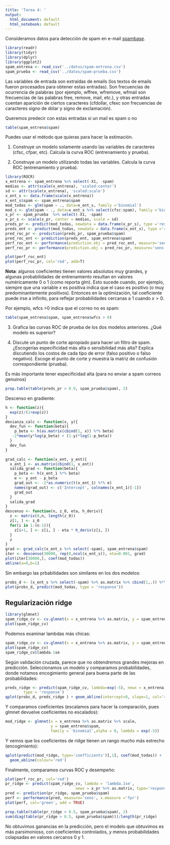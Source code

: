 ```yaml
---
title: 'Tarea 4: '
output:
  html_document: default
  html_notebook: default
---
```


Consideramos 
datos para detección de spam en e-mail [spambase](https://archive.ics.uci.edu/ml/datasets/spambase).

```r
library(readr)
library(tidyr)
library(dplyr)
library(ggplot2)
spam_entrena <- read_csv('../datos/spam-entrena.csv')
spam_prueba <- read_csv('../datos/spam-prueba.csv')
```

Las variables de entrada son extraídas de emails (los textos de 
emails fueron procesados para obtener estas entradas). Son frecuencias
de ocurrencia de palabras (por ejemplo, wffree, wfremove, wfmail son frecuencias
de las palabras free, remove, mail, etc.), y otras entradas cuentan
aparición de ciertos caracteres (cfdollar, cfexc son frecuencias de caracteres
signo de dólar y signo de exclamación).

Queremos predecir con estas entradas si un mail es spam o no


```r
table(spam_entrena$spam)
```

Puedes usar el método que quieras para hacer la estimación. 

1. Construye un modelo solamente usando las variables  de caracteres (cfsc, cfpar, etc). 
Calcula la curva ROC (entrenamiento y prueba). 

2. Construye un modelo utilizando todas las variables. Calcula la curva ROC (entrenamiento
y prueba). 

```r
library(ROCR)
x_entrena <- spam_entrena %>% select(-X1, -spam)
medias <- attr(scale(x_entrena), 'scaled:center')
sd <- attr(scale(x_entrena), 'scaled:scale')
x_ent_s <- data.frame(scale(x_entrena))
x_ent_s$spam <- spam_entrena$spam
mod_todas <- glm(spam ~ ., data=x_ent_s, family ='binomial')
mod_c <- glm(spam ~ ., data=x_ent_s %>% select(cfsc:spam), family ='binomial')
x_pr <- spam_prueba  %>% select(-X1, -spam)
x_pr_s <- scale(x_pr, center = medias, scale = sd)
preds_pr <- predict(mod_todas, newdata = data.frame(x_pr_s), type ='response')
preds_ent <- predict(mod_todas, newdata = data.frame(x_ent_s), type ='response')
pred_roc_pr <- prediction(preds_pr, spam_prueba$spam)
pred_roc_ent <- prediction(preds_ent, spam_entrena$spam)
perf_roc_ent <- performance(prediction.obj = pred_roc_ent, measure='sens', x.measure ='fpr')
perf_roc_pr <- performance(prediction.obj = pred_roc_pr, measure='sens', x.measure ='fpr')

plot(perf_roc_ent)
plot(perf_roc_pr, col='red', add=T)
```
**Nota**: algunos coeficientes tienen valores absolutos muy grandes, y algunas probabilidades
de entrenamiento resultan en valores numéricamente 0 o 1 (como reporta glm). Esto sucede
cuando, por ejemplo, siempre que una variable $x$ es positiva indica que el caso es positivo
(o muy predominantemente positivos). Entonces en la optimización, tal coeficiente
puede irse a infinito, para reflejar probabilidades cercanas a 1 cuando $x>0$.

Por ejemplo,  wfcs >0 indica que el correo no es spam:

```r
table(spam_entrena$spam, spam_entrena$wfcs > 0)
```




3. Grafica las curvas ROC de prueba de los dos modelos anteriores. ¿Qué modelo es superior?

3. Discute un punto de corte apropiado para hacer un filtro de spam. 
¿Escogerías especificidad más alta o sensibilidad más alta? Explica discutiendo
los costos de cada tipo de error (falso positivo o falso negativo). Escoge el punto
de corte y muestra la matriz de confusión correspondiente (prueba).

Es más importante tener especificidad alta (para no enviar a spam correos genuinos)

```r

prop.table(table(preds_pr > 0.9, spam_prueba$spam), 2)
```


Descenso en gradiente:

```r
h <- function(z){
  exp(z)/(1+exp(z))
}
devianza_calc <- function(x, y){
  dev_fun <- function(beta){
    p_beta <- h(as.matrix(cbind(1, x)) %*% beta) 
   -2*mean(y*log(p_beta) + (1-y)*log(1-p_beta))
  }
  dev_fun
}

grad_calc <- function(x_ent, y_ent){
  x_ent_1 <- as.matrix(cbind(1, x_ent))
  salida_grad <- function(beta){
    p_beta <- h(x_ent_1 %*% beta)
    e <- y_ent - p_beta
    grad_out <- -2*as.numeric(t(x_ent_1) %*% e)
    names(grad_out) <- c('Intercept', colnames(x_ent_1)[-1])
    grad_out
  }
  salida_grad
}
descenso <- function(n, z_0, eta, h_deriv){
  z <- matrix(0,n, length(z_0))
  z[1, ] <- z_0
  for(i in 1:(n-1)){
    z[i+1, ] <- z[i, ] - eta * h_deriv(z[i, ])
  }
  z
}
grad <- grad_calc(x_ent_s %>% select(-spam), spam_entrena$spam)
iter <- descenso(30000, rep(0,ncol(x_ent_s)), eta=0.001, grad)
plot(iter[30000,], coef(mod_todas))
abline(a=0,b=1)
```
Sin embargo las prbabilidades son similares en los dos modelos:
```r
probs_d <- (x_ent_s %>% select(-spam) %>% as.matrix %>% cbind(1,.)) %*% iter[nrow(iter),] %>% h
plot(probs_d, predict(mod_todas, type = 'response'))
```

## Regularización ridge


```r
library(glmnet)
spam_ridge_cv <- cv.glmnet(x = x_entrena %>% as.matrix, y = spam_entrena$spam, family = 'binomial',alpha = 0)
plot(spam_ridge_cv)
```

Podemos examinar lambdas más chicas:

```r
spam_ridge_cv <- cv.glmnet(x = x_entrena %>% as.matrix, y = spam_entrena$spam, family = 'binomial',alpha = 0, lambda = exp(seq(-15,0,1)))
plot(spam_ridge_cv)
spam_ridge_cv$lambda.1se
```

Según validación cruzada, parece que no obtendremos grandes mejoras en 
predicción. Seleccionamos un modelo y comparamos probabilidades, donde
notamos encogimiento general para buena parte de las probabilidades:

```r
preds_ridge <- predict(spam_ridge_cv, lambda=exp(-5), newx = x_entrena %>% as.matrix,
        type = 'response')
qplot(probs_d, preds_ridge ) + geom_abline(intercept=0, slope=1, col='red')
```
Y comparamos coeficientes (escalamos para hacer la comparación, pues glmnet devuelve
coeficientes no escalados):
```r
mod_ridge <- glmnet(x = x_entrena %>% as.matrix %>% scale, 
                    y = spam_entrena$spam, 
                    family = 'binomial',alpha = 0, lambda = exp(-5))
```

Y vemos que los coeficientes de ridge tienen un rango mucho más estrecho (encogimiento):

```r
qplot(predict(mod_ridge, type='coefficients')[,1], coef(mod_todas)) + 
  geom_abline(colour='red')
```

Finalmente, comparamos curvas ROC y desempeño:
```r
plot(perf_roc_pr, col='red')
pr_ridge <- predict(spam_ridge_cv, lambda = 'lambda.1se',
                               newx = x_pr %>% as.matrix, type='response')[,1]
pred <- prediction(pr_ridge, spam_prueba$spam)
perf <- performance(pred, measure='sens', x.measure ='fpr')
plot(perf, col='green', add = TRUE)

```

```r
prop.table(table(pr_ridge > 0.5, spam_prueba$spam), 2)
sum(diag(table(pr_ridge > 0.5, spam_prueba$spam)))/length(pr_ridge)
```

No obtuvimos ganancias en la predicción, pero el modelo que obtuvimos es más
parsimonioso, con coeficientes controlados, y menos probabilidades colapsadas
en valores cercanos 0 y 1.
